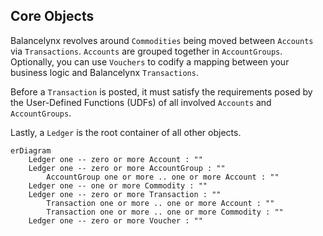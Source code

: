 ## Core Objects

Balancelynx revolves around `Commodities` being moved between `Accounts` via `Transactions`.
`Accounts` are grouped together in `AccountGroups`. Optionally, you can use `Vouchers`
to codify a mapping between your business logic and Balancelynx `Transactions`.

Before a `Transaction` is posted, it must satisfy the requirements posed by the
User-Defined Functions (UDFs) of all involved `Accounts` and `AccountGroups`.

Lastly, a `Ledger` is the root container of all other objects.

```mermaid
erDiagram
    Ledger one -- zero or more Account : ""
    Ledger one -- zero or more AccountGroup : ""
        AccountGroup one or more .. one or more Account : ""
    Ledger one -- one or more Commodity : ""
    Ledger one -- zero or more Transaction : ""
        Transaction one or more .. one or more Account : ""
        Transaction one or more .. one or more Commodity : ""
    Ledger one -- zero or more Voucher : ""
```
